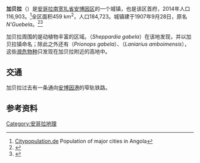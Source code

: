 {{Infobox settlement
|name = 加贝拉
|official_name          = 
|other_name             = 
|native_name =  Gabela
|nickname               = 
|settlement_type = 市镇
|total_type             = <!-- to set a non-standard label for total area and population rows -->
|motto                  =
<!-- images and maps  ----------->
|image_skyline          = 
|imagesize              = 
|image_caption          = 
|image_flag             = 
|flag_size              =
|image_seal             = 
|seal_size              =
|image_shield           = 
|shield_size            =
|image_blank_emblem     =
|blank_emblem_type      =
|blank_emblem_size      =
|image_map              = 
|mapsize                = 
|map_caption            = 
|image_map1             = 
|mapsize1               = 
|map_caption1           = 
|image_dot_map          =
|pushpin_map = Angola <!-- the name of a location map as per http://en.wikipedia.org/wiki/Template:Location_map -->
|pushpin_label_position = <!-- the position of the pushpin label: left, right, top, bottom, none -->
|pushpin_map_caption    =
|pushpin_mapsize        =
<!-- Location ------------------>
|subdivision_type = 国家<!--Country-->
|subdivision_name = {{flag|Angola}}
|subdivision_type1 = 省
|subdivision_name1 = [[南宽扎省|南宽扎省]]
|subdivision_type2 = 区
|subdivision_name2 = [[安博因港|安博因区]]
<!-- Smaller parts (e.g. boroughs of a city) and seat of government -->
|seat_type              =
|seat                   =
|parts_type             =
|parts_style            = <!-- =list (for list), coll (for collapsed list), para (for paragraph format)
                               Default is list if up to 5 items, coll if more than 5-->
|parts                  = <!-- parts text, or header for parts list -->
|p1                     =
|p2                     = <!-- etc. up to p50: for separate parts to be listed-->
<!-- Politics ----------------->
|government_footnotes   =
|government_type        =
|leader_title           =
|leader_name            =  <!--add   (no-break space) to leader names to disable automatic links-->
|leader_title1          = 
|leader_name1           =
|established_title      =  <!-- Settled -->
|established_date       = 
<!-- Area    --------------------->
|area_magnitude         = 
|unit_pref                = <!--Enter: Imperial, to display imperial  before metric-->
|area_footnotes           =
|area_total_km2 = 459
|area_land_km2            = 
|area_water_km2           =
|area_total_sq_mi         =
|area_land_sq_mi          =
|area_water_sq_mi         =
|area_water_percent       =
<!-- Elevation -------------------------->
|elevation_footnotes = <ref>{{cite web|url=http://www.fallingrain.com/world/AO/6/Gabela.html|title=Gabela, Angola Page|publisher=Falling Rain Genomics|accessdate=2020-07-31|archive-date=2016-03-03|archive-url=https://web.archive.org/web/20160303195312/http://www.fallingrain.com/world/AO/6/Gabela.html|dead-url=no}}</ref>
|elevation_m = 942
|elevation_ft           =
|elevation_max_m            = 
|elevation_max_ft           =
|elevation_min_m            = 
|elevation_min_ft           =
<!-- Population   ----------------------->
|population_as_of = 2014 
|population_footnotes = <ref>[https://www.citypopulation.de/en/angola/communes/admin/ Citypopulation.de] {{Wayback|url=https://www.citypopulation.de/en/angola/communes/admin/ |date=20211027033040 }} Population of provinces and communes in Angola</ref>
|population_note                =
|population_total = 184723
|population_density_km2 = auto
|population_density_sq_mi       =
<!-- General information  --------------->
|timezone               = 
|utc_offset             = 
|timezone_DST           = 
|utc_offset_DST         = 
|coor_pinpoint         =<!-- can be used to specify exactly where/what the coordinates refer to -->
|coordinates = {{coord|10|51|S|14|22|E|region:AO|display=inline,title}}
<!-- Area/postal codes & others -------->
|postal_code_type       =  <!-- enter ZIP code, Postcode, Post code, Postal code... -->
|postal_code            =
|area_code              =
|website                = 
|footnotes              = 
}}

'''加贝拉'''（{{lang-pt|'''Gabela'''}}）是[[安哥拉|安哥拉]][[南宽扎省|南宽扎省]][[安博因港|安博因区]]的一个城镇，也是该区首府，2014年人口116,903。<ref>[https://www.citypopulation.de/en/angola/cities/ Citypopulation.de] {{Wayback|url=https://www.citypopulation.de/en/angola/cities/ |date=20200422022755 }} Population of major cities in Angola</ref>全区面积459 km<sup>2</sup>，人口184,723。城镇建于1907年9月28日，原名''N'Guebela''。<ref>{{cite web|url=http://www.ethnia.org/ethnia-fiche.php?ask=AO-AO-AO-CS-AM|title=AMBOIM City Council|publisher=ethnia.org|accessdate=2020-07-31|archive-date=2016-03-04|archive-url=https://web.archive.org/web/20160304071414/http://www.ethnia.org/ethnia-fiche.php?ask=AO-AO-AO-CS-AM|dead-url=no}}</ref><ref>{{cite web |url=http://www.mazungue.com/gabela/ |title=Gabela, Angola Page |publisher=Mazungue.com |archiveurl=https://web.archive.org/web/20080723160704/http://www.mazungue.com/gabela/ |archivedate=2008-07-23 |df= |accessdate=2020-07-31 |dead-url=no }}</ref>

加贝拉周围的{{link-en|Angolan Scarp savanna and woodlands}}是动植物丰富的区域。{{link-en|加贝阿卡拉鸲|Gabela akalat}}（''Sheppardia gabela''）在该地发现，并以加贝拉镇命名；除此之外还有{{link-en|加贝拉盔鵙|Gabela helmet-shrike}}（''Prionops gabela''）、{{link-en|加贝拉黑鵙|Gabela bush-shrike}}（''Laniarius amboimensis''），这些[[濒危物种|濒危物种]]只发现在加贝拉附近的高地中。

== 交通 ==
加贝拉过去有一条通向[[安博因港|安博因港]]的{{RailGauge|610mm|lk=on}}窄轨铁路。

== 参考资料 ==
{{reflist}}

[[Category:安哥拉地理|Category:安哥拉地理]]
{{Angola-geo-stub}}
